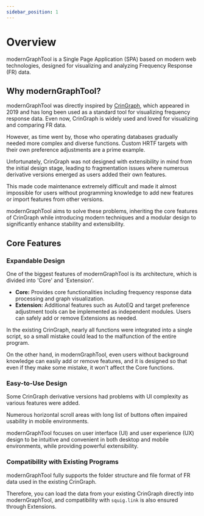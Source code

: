 ```yaml
---
sidebar_position: 1
---
```


# Overview

modernGraphTool is a Single Page Application (SPA) based on modern web technologies, designed for visualizing and analyzing Frequency Response (FR) data.

## Why modernGraphTool?

modernGraphTool was directly inspired by [CrinGraph](https://github.com/mlochbaum/CrinGraph), which appeared in 2019 and has long been used as a standard tool for visualizing frequency response data. Even now, CrinGraph is widely used and loved for visualizing and comparing FR data.

However, as time went by, those who operating databases gradually needed more complex and diverse functions. Custom HRTF targets with their own preference adjustments are a prime example.

Unfortunately, CrinGraph was not designed with extensibility in mind from the initial design stage, leading to fragmentation issues where numerous derivative versions emerged as users added their own features.

This made code maintenance extremely difficult and made it almost impossible for users without programming knowledge to add new features or import features from other versions.

modernGraphTool aims to solve these problems, inheriting the core features of CrinGraph while introducing modern techniques and a modular design to significantly enhance stability and extensibility.

## Core Features

### Expandable Design

One of the biggest features of modernGraphTool is its architecture, which is divided into 'Core' and 'Extension'.

*   **Core:** Provides core functionalities including frequency response data processing and graph visualization.
*   **Extension:** Additional features such as AutoEQ and target preference adjustment tools can be implemented as independent modules. Users can safely add or remove Extensions as needed.

In the existing CrinGraph, nearly all functions were integrated into a single script, so a small mistake could lead to the malfunction of the entire program.

On the other hand, in modernGraphTool, even users without background knowledge can easily add or remove features, and it is designed so that even if they make some mistake, it won't affect the Core functions.

### Easy-to-Use Design

Some CrinGraph derivative versions had problems with UI complexity as various features were added.

Numerous horizontal scroll areas with long list of buttons often impaired usability in mobile environments.

modernGraphTool focuses on user interface (UI) and user experience (UX) design to be intuitive and convenient in both desktop and mobile environments, while providing powerful extensibility.

### Compatibility with Existing Programs

modernGraphTool fully supports the folder structure and file format of FR data used in the existing CrinGraph.

Therefore, you can load the data from your existing CrinGraph directly into modernGraphTool, and compatibility with `squig.link` is also ensured through Extensions.